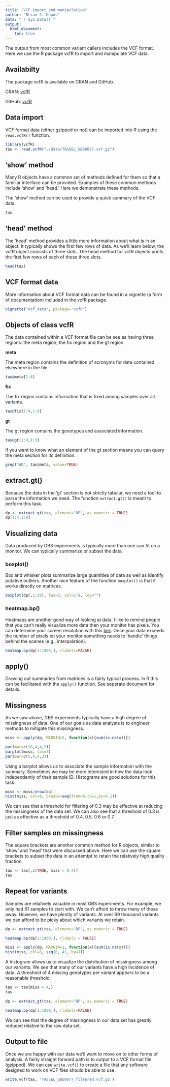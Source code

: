 ```yaml
---
title: "VCF import and manipulation"
author: "Brian J. Knaus"
date: "`r Sys.Date()`"
output: 
  html_document:
    toc: true
---
```



The output from most common variant callers includes the VCF format.
Here we use the R package vcfR to import and manipulate VCF data.


## Availabilty

The package vcfR is available on CRAN and GitHub.

CRAN: [vcfR](http://cran.r-project.org/package=vcfR)

GitHub: [vcfR](https://github.com/knausb/vcfR)


## Data import

VCF format data (either gzipped or not) can be imported into R using the `read.vcfR()` function.


```r
library(vcfR)
tas <- read.vcfR("./data/TASSEL_GBS0077.vcf.gz")
```


## 'show' method

Many R objects have a common set of methods defined for them so that a familiar interface can be provided.
Examples of these common methods include 'show' and 'head.'
Here we demonstrate these methods.


The 'show' method can be used to provide a quick summary of the VCF data.

```r
tas
```


## 'head' method

The 'head' method provides a little more information about what is in an object.
It typically shows the first few rows of data.
As we'll learn below, the vcfR object consists of three slots.
The head method for vcfR objects prints the first few rows of each of these three slots.


```r
head(tas)
```


## VCF format data


More information about VCF format data can be found in a vignette (a form of documentation) included in the vcfR package.


```r
vignette("vcf_data", package='vcfR')
```



## Objects of class vcfR

The data contained within a VCF format file can be see as having three regions: the meta region, the fix region and the gt region.



**meta**

The meta region contains the definition of acronyms for data contained elsewhere in the file.


```r
tas@meta[1:4]
```


**fix**

The fix region contains information that is fixed among samples over all variants.


```r
tas@fix[1:4,1:8]
```


**gt**

The gt region contains the genotypes and associated information.

```r
tas@gt[1:4,1:3]
```


If you want to know what an element of the gt section means you can query the meta section for its definition.


```r
grep("AD", tas@meta, value=TRUE)
```


## extract.gt()


Because the data in the 'gt' section is not strictly tabular, we need a tool to parse the information we need.
The function `extract.gt()` is meant to perform this task.


```r
dp <- extract.gt(tas, element="DP", as.numeric = TRUE)
dp[1:4,1:8]
```


## Visualizing data


Data produced by GBS experiments is typically more than one can fit on a monitor.
We can typically summarize or subset the data.

### boxplot()


Box and whisker plots summarize large quantities of data as well as identify putative outliers.
Another nice feature of the function `boxplot()` is that it works directly on matrices.


```r
boxplot(dp[,1:20], las=3, col=2:8, log="")
```


### heatmap.bp()


Heatmaps are another good way of looking at data. I like to remind people that you can't really visualize more data then your monitor has pixels.
You can determine your screen resolution with this [link](http://www.screenresolution.org/).
Once your data exceeds the number of pixels on your monitor something needs to 'handle' things behind the scenes (e.g., interpolation).


```r
heatmap.bp(dp[1:1000,], rlabels=FALSE)
```


## apply()


Drawing out summaries from matrices is a fairly typical process.
In R this can be facilitated with the `apply()` function.
See seperate document for details.


## Missingness

As we saw above, GBS experiments typically have a high degree of missingness of data.
One of our goals as data analysts is to engineer methods to mitigate this missingness.


```r
miss <- apply(dp, MARGIN=2, function(x){sum(is.na(x))})

par(mar=c(10,4,4,2))
barplot(miss, las=3)
par(mar=c(5,4,4,2))
```


Using a barplot allows us to associate the sample information with the summary.
Sometimes we may be more interested in how the data look independently of their sample ID.
Histograms are good solutions for this task.


```r
miss <- miss/nrow(dp)
hist(miss, col=8, breaks=seq(from=0,to=1,by=0.1))
```

We can see that a threshold for filtering of 0.3 may be effective at reducing the missingness of the data set.
We can also see that a threshold of 0.3 is just as effective as a threshold of 0.4, 0.5, 0.6 or 0.7.



## Filter samples on missingness


The square brackets are another common method for R objects, similar to 'show' and 'head' that were discussed above.
Here we can use the square brackets to subset the data in an attemtpt to retain the relatively high quality fraction.


```r
tas <- tas[,c(TRUE, miss < 0.4)]
tas
```



## Repeat for variants

Samples are relatively valuable in most GBS experiments.
For example, we only had 61 samples to start with.
We can't afford to throw many of these away.
However, we have plently of variants.
At over 69 thousand variants we can afford to be picky about which variants we retain.


```r
dp <- extract.gt(tas, element="DP", as.numeric = TRUE)
```


```r
heatmap.bp(dp[1:1000,], rlabels = FALSE)
```


```r
miss <- apply(dp, MARGIN=1, function(x){sum(is.na(x))})
hist(miss, col=8, seq(0, 41, by=1))
```


A histogram allows us to visualize the distribution of missingness among our variants.
We see that many of our variants have a high incidence of data.
A threshold of 4 missing genotypes per variant appears to be a reasonable threshold.


```r
tas <- tas[miss < 4,]
tas
```


```r
dp <- extract.gt(tas, element="DP", as.numeric = TRUE)
```


```r
heatmap.bp(dp[1:1000,], rlabels=FALSE)
```

We can see that the degree of missingness in our data set has greatly reduced relative to the raw data set.


## Output to file


Once we are happy with our data we'll want to move on to other forms of analysis.
A fairly straight forward path is to output to a VCF format file (gzipped).
We can use `write.vcf()` to create a file that any software designed to work on VCF files should be able to use.


```r
write.vcf(tas, 'TASSEL_GBS0077_filtered.vcf.gz')
```


